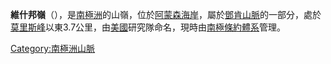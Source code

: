 {{coord|84|56|S|166|56|W|display=title}}

'''維什邦嶺'''（{{lang-en|Wishbone Ridge}}），是[[南極洲|南極洲]]的山嶺，位於[[阿蒙森海岸|阿蒙森海岸]]，屬於[[鄧肯山脈|鄧肯山脈]]的一部分，處於[[莫里斯峰|莫里斯峰]]以東3.7公里，由[[美國|美國]]研究隊命名，現時由[[南極條約體系|南極條約體系]]管理。

{{Antarctica-geo-stub}}
[[Category:南極洲山脈|Category:南極洲山脈]]